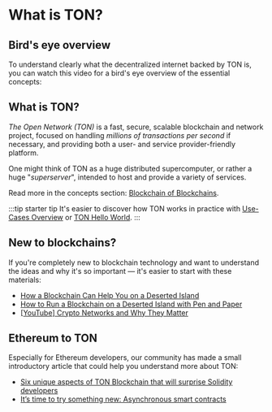 
# What is TON?

## Bird's eye overview

To understand clearly what the decentralized internet backed by TON is, you can watch this video for a bird's eye overview of the essential concepts:

<ReactPlayer url='https://www.youtube.com/watch?v=XgzHmV_nnpY' />

## What is TON?

_The Open Network (TON)_ is a fast, secure, scalable blockchain and
network project, focused on handling _millions of transactions per second_ if
necessary, and providing both a user- and service provider-friendly platform. 

One might think of TON as a huge distributed supercomputer,
or rather a huge "_superserver_", intended to host and provide a variety of
services.

Read more in the concepts section: [Blockchain of Blockchains](/learn/overviews/TON_blockchain_overview).

:::tip starter tip
It's easier to discover how TON works in practice with [Use-Cases Overview](/participate/web3/overview#use-cases) or [TON Hello World](/develop/getting-started).
:::

## New to blockchains?

If you're completely new to blockchain technology and want to understand the ideas and why it's so important — it's easier to start with these materials:

* [How a Blockchain Can Help You on a Deserted Island](https://talkol.medium.com/why-decentralized-consensus-blockchain-is-good-for-business-5ff263468210)
* [How to Run a Blockchain on a Deserted Island with Pen and Paper](https://talkol.medium.com/how-to-run-a-blockchain-on-a-deserted-island-with-pen-and-paper-899949ec555b)
* [\[YouTube\] Crypto Networks and Why They Matter](https://youtu.be/2wxtiNgXBaU)


## Ethereum to TON

Especially for Ethereum developers, our community has made a small introductory article that could help you understand more about TON:

* [Six unique aspects of TON Blockchain that will surprise Solidity developers](https://society.ton.org/six-unique-aspects-of-ton-blockchain-that-will-surprise-solidity-developers)
* [It’s time to try something new: Asynchronous smart contracts](https://telegra.ph/Its-time-to-try-something-new-Asynchronous-smart-contracts-03-25)
